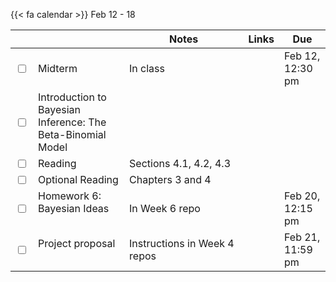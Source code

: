 {{< fa calendar >}} Feb 12 - 18


<table class="table-striped text-left table-bordered" align = "center">

  <thead>
    <th style="width:  3%"></th>
    <th style="width:  30%"></th>
    <th style="width:  40%">Notes</th>
    <th style="width:  8%">Links</th>
    <th style="width:  15%">Due</th>
  </thead>
  
  <tr>
    <td><input type="checkbox" /></td>
    <td> Midterm&nbsp; &nbsp; </td>
    <td>In class</td>
    <td></td>
    <td>Feb 12, 12:30 pm</td>
  </tr>
  
  <tr>
    <td><input type="checkbox" /></td>
    <td> 	Introduction to Bayesian Inference: The Beta-Binomial Model     &nbsp; &nbsp; </td>
    <td> </td>
    <td><a href="https://stats6-wi24.github.io/slides/week06/6b-beta-binomial.html" target ="_blank"> <i class="fas fa-laptop" aria-hidden="true"
            title="External Link to Slides" target = "_blank"></i></a> </td>
    <td></td>
  </tr>
  

  
  <tr>
    <td><input type="checkbox" /></td>
    <td> Reading </td>
    <td>Sections 4.1, 4.2, 4.3</td>
    <td><a href="https://www.bayesrulesbook.com/chapter-4" target ="_blank"> <i class="fas fa-book" aria-hidden="true"
            title="External Link to the Book" target = "_blank"></i></a></td>
    <td></td>
  </tr>
  
  <tr>
    <td><input type="checkbox" /></td>
    <td> Optional Reading </td>
    <td>Chapters 3 and 4</td>
    <td><a href="https://www.bayesrulesbook.com/chapter-3" target ="_blank"> <i class="fas fa-book" aria-hidden="true"
            title="External Link to the Book" target = "_blank"></i></a></td>
    <td></td>
  </tr>
  
 <tr>
    <td><input type="checkbox" /></td>
    <td> Homework 6: Bayesian Ideas &nbsp; &nbsp; </td>
    <td>In Week 6 repo</td>
    <td><a href="https://github.com/stats6-wi24" target ="_blank"> <i class="fa-brands fa-github" aria-hidden="true"
            title="External Link to GitHub" target = "_blank"></i></a></td>
    <td>Feb 20, 12:15 pm</td>
  </tr>
  
   <tr>
    <td><input type="checkbox" /></td>
    <td> Project proposal&nbsp; &nbsp; </td>
    <td>Instructions in Week 4 repos</td>
    <td></td>
    <td>Feb 21, 11:59 pm</td>
  </tr>
    
        
</table>